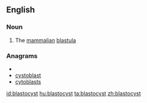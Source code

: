 ==English==

===Noun===
{{wikipedia}}
{{en-noun}}

#{{biology}} The [[mammalian]] [[blastula]]

===Anagrams===
* {{alphagram|abclosstty}}
* [[cystoblast#English|cystoblast]]
* [[cytoblasts#English|cytoblasts]]


[[id:blastocyst]]
[[hu:blastocyst]]
[[ta:blastocyst]]
[[zh:blastocyst]]